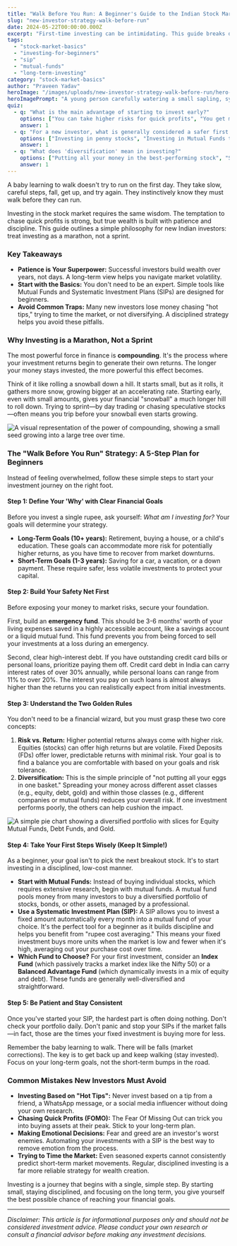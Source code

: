 ```yaml
---
title: "Walk Before You Run: A Beginner's Guide to the Indian Stock Market"
slug: "new-investor-strategy-walk-before-run"
date: 2024-05-22T00:00:00.000Z
excerpt: "First-time investing can be intimidating. This guide breaks down a simple, step-by-step strategy for new Indian investors, focusing on why patience and long-term thinking are your greatest assets."
tags:
  - "stock-market-basics"
  - "investing-for-beginners"
  - "sip"
  - "mutual-funds"
  - "long-term-investing"
category: "stock-market-basics"
author: "Praveen Yadav"
heroImage: "/images/uploads/new-investor-strategy-walk-before-run/hero-image.jpg"
heroImagePrompt: "A young person carefully watering a small sapling, symbolizing the patient growth of an investment over time."
quiz:
  - q: "What is the main advantage of starting to invest early?"
    options: ["You can take higher risks for quick profits", "You get more time for your money to compound and grow", "You can time the market more effectively"]
    answer: 1
  - q: "For a new investor, what is generally considered a safer first step than buying individual stocks?"
    options: ["Investing in penny stocks", "Investing in Mutual Funds through a SIP", "Putting all money in a single, popular company"]
    answer: 1
  - q: "What does 'diversification' mean in investing?"
    options: ["Putting all your money in the best-performing stock", "Spreading your investments across different assets to reduce risk", "Only investing in government bonds"]
    answer: 1
---
```


A baby learning to walk doesn't try to run on the first day. They take slow, careful steps, fall, get up, and try again. They instinctively know they must walk before they can run.

Investing in the stock market requires the same wisdom. The temptation to chase quick profits is strong, but true wealth is built with patience and discipline. This guide outlines a simple philosophy for new Indian investors: treat investing as a marathon, not a sprint.

### Key Takeaways
*   **Patience is Your Superpower:** Successful investors build wealth over years, not days. A long-term view helps you navigate market volatility.
*   **Start with the Basics:** You don't need to be an expert. Simple tools like Mutual Funds and Systematic Investment Plans (SIPs) are designed for beginners.
*   **Avoid Common Traps:** Many new investors lose money chasing "hot tips," trying to time the market, or not diversifying. A disciplined strategy helps you avoid these pitfalls.

### Why Investing is a Marathon, Not a Sprint

The most powerful force in finance is **compounding**. It's the process where your investment returns begin to generate their own returns. The longer your money stays invested, the more powerful this effect becomes.

Think of it like rolling a snowball down a hill. It starts small, but as it rolls, it gathers more snow, growing bigger at an accelerating rate. Starting early, even with small amounts, gives your financial "snowball" a much longer hill to roll down. Trying to sprint—by day trading or chasing speculative stocks—often means you trip before your snowball even starts growing.

![A visual representation of the power of compounding, showing a small seed growing into a large tree over time.](/images/uploads/new-investor-strategy-walk-before-run/compounding-power.png)

### The "Walk Before You Run" Strategy: A 5-Step Plan for Beginners

Instead of feeling overwhelmed, follow these simple steps to start your investment journey on the right foot.

#### Step 1: Define Your 'Why' with Clear Financial Goals

Before you invest a single rupee, ask yourself: *What am I investing for?* Your goals will determine your strategy.

*   **Long-Term Goals (10+ years):** Retirement, buying a house, or a child's education. These goals can accommodate more risk for potentially higher returns, as you have time to recover from market downturns.
*   **Short-Term Goals (1-3 years):** Saving for a car, a vacation, or a down payment. These require safer, less volatile investments to protect your capital.

#### Step 2: Build Your Safety Net First

Before exposing your money to market risks, secure your foundation.

First, build an **emergency fund**. This should be 3-6 months' worth of your living expenses saved in a highly accessible account, like a savings account or a liquid mutual fund. This fund prevents you from being forced to sell your investments at a loss during an emergency.

Second, clear high-interest debt. If you have outstanding credit card bills or personal loans, prioritize paying them off. Credit card debt in India can carry interest rates of over 30% annually, while personal loans can range from 11% to over 20%. The interest you pay on such loans is almost always higher than the returns you can realistically expect from initial investments.

#### Step 3: Understand the Two Golden Rules

You don't need to be a financial wizard, but you must grasp these two core concepts:

1.  **Risk vs. Return:** Higher potential returns always come with higher risk. Equities (stocks) can offer high returns but are volatile. Fixed Deposits (FDs) offer lower, predictable returns with minimal risk. Your goal is to find a balance you are comfortable with based on your goals and risk tolerance.
2.  **Diversification:** This is the simple principle of "not putting all your eggs in one basket." Spreading your money across different asset classes (e.g., equity, debt, gold) and within those classes (e.g., different companies or mutual funds) reduces your overall risk. If one investment performs poorly, the others can help cushion the impact.

![A simple pie chart showing a diversified portfolio with slices for Equity Mutual Funds, Debt Funds, and Gold.](/images/uploads/new-investor-strategy-walk-before-run/diversification-pie-chart.png)

#### Step 4: Take Your First Steps Wisely (Keep It Simple!)

As a beginner, your goal isn't to pick the next breakout stock. It's to start investing in a disciplined, low-cost manner.

*   **Start with Mutual Funds:** Instead of buying individual stocks, which requires extensive research, begin with mutual funds. A mutual fund pools money from many investors to buy a diversified portfolio of stocks, bonds, or other assets, managed by a professional.
*   **Use a Systematic Investment Plan (SIP):** A SIP allows you to invest a fixed amount automatically every month into a mutual fund of your choice. It's the perfect tool for a beginner as it builds discipline and helps you benefit from "rupee cost averaging." This means your fixed investment buys more units when the market is low and fewer when it's high, averaging out your purchase cost over time.
*   **Which Fund to Choose?** For your first investment, consider an **Index Fund** (which passively tracks a market index like the Nifty 50) or a **Balanced Advantage Fund** (which dynamically invests in a mix of equity and debt). These funds are generally well-diversified and straightforward.

#### Step 5: Be Patient and Stay Consistent

Once you've started your SIP, the hardest part is often doing nothing. Don't check your portfolio daily. Don't panic and stop your SIPs if the market falls—in fact, those are the times your fixed investment is buying more for less.

Remember the baby learning to walk. There will be falls (market corrections). The key is to get back up and keep walking (stay invested). Focus on your long-term goals, not the short-term bumps in the road.

### Common Mistakes New Investors Must Avoid

*   **Investing Based on "Hot Tips":** Never invest based on a tip from a friend, a WhatsApp message, or a social media influencer without doing your own research.
*   **Chasing Quick Profits (FOMO):** The Fear Of Missing Out can trick you into buying assets at their peak. Stick to your long-term plan.
*   **Making Emotional Decisions:** Fear and greed are an investor's worst enemies. Automating your investments with a SIP is the best way to remove emotion from the process.
*   **Trying to Time the Market:** Even seasoned experts cannot consistently predict short-term market movements. Regular, disciplined investing is a far more reliable strategy for wealth creation.

Investing is a journey that begins with a single, simple step. By starting small, staying disciplined, and focusing on the long term, you give yourself the best possible chance of reaching your financial goals.

***

*Disclaimer: This article is for informational purposes only and should not be considered investment advice. Please conduct your own research or consult a financial advisor before making any investment decisions.*